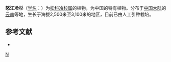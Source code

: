 {{Speciesbox 
| genus = Abies
| species = nukiangensis
| status = NE
| status_system = IUCN3.1
| authority = Cheng et L. K. Fu
}}

'''怒江冷杉'''（[[学名|学名]]：{{lang|la|''Abies nukiangensis''}}）为[[松科|松科]][[冷杉属|冷杉属]]的植物，为中国的特有植物。分布于[[中国大陆|中国大陆]]的[[云南|云南]]等地，生长于海拔2,500米至3,100米的地区，目前已由人工引种栽培。

== 参考文献 ==
<div class="references-small">
* {{cite web| url =http://www.bioinfo.cn/db05/KmzwSpecies.php?action=view&id=16842| title =怒江冷杉| work =《中国高等植物数据库全库》| publisher =中国科学院微生物研究所| author =昆明植物研究所| accessdate =2009-02-25| deadurl =yes| archiveurl =https://web.archive.org/web/20160305015451/http://www.bioinfo.cn/db05/KmzwSpecies.php?action=view&id=16842| archivedate =2016-03-05}}
</div>
{{Taxonbar|from=Q11072512}}

[[Category:冷杉属|N]]